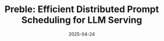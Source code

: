 ---
title: 'Preble: Efficient Distributed Prompt Scheduling for LLM Serving'
date: '2025-04-24'
tags: ['ICLR 2025']
draft: false
authors: ['Vikranth Srivatsa', 'Zijian He', 'Reyna Abhyankar', 'Dongming Li', 'Yiying Zhang']
canonicalUrl: https://arxiv.org/abs/2407.00023
---